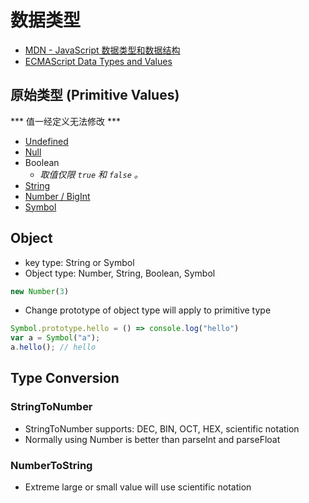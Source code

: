 # 数据类型

- [MDN - JavaScript 数据类型和数据结构](https://developer.mozilla.org/en-US/docs/Web/JavaScript/Data_structures#javascript_types)
- [ECMAScript Data Types and Values](https://262.ecma-international.org/6.0/#sec-ecmascript-data-types-and-values)

## 原始类型 (Primitive Values) ##
*** 值一经定义无法修改 ***
- [Undefined](./undefined)
- [Null](./null)
- Boolean
  - *取值仅限 `true` 和 `false` 。*
- [String](./string)
- [Number / BigInt](./number)
- [Symbol](./symbol)

## Object
- key type: String or Symbol
- Object type: Number, String, Boolean, Symbol
```javascript
new Number(3)
```
- Change prototype of object type will apply to primitive type
```javascript
Symbol.prototype.hello = () => console.log("hello")
var a = Symbol("a");
a.hello(); // hello
```

## Type Conversion
### StringToNumber
- StringToNumber supports: DEC, BIN, OCT, HEX, scientific notation
- Normally using Number is better than parseInt and parseFloat

### NumberToString
- Extreme large or small value will use scientific notation

